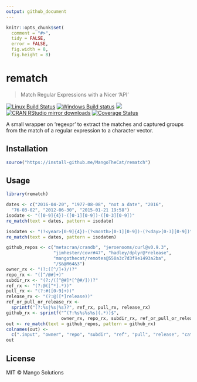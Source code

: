 ```yaml
---
output: github_document
---
```


```r
knitr::opts_chunk$set(
  comment = "#>",
  tidy = FALSE,
  error = FALSE,
  fig.width = 8,
  fig.height = 8)
```

# rematch

> Match Regular Expressions with a Nicer 'API'

[![Linux Build Status](https://travis-ci.org/MangoTheCat/rematch.svg?branch=master)](https://travis-ci.org/MangoTheCat/rematch)
[![Windows Build status](https://ci.appveyor.com/api/projects/status/github/MangoTheCat/rematch?svg=true)](https://ci.appveyor.com/project/gaborcsardi/rematch)
[![](http://www.r-pkg.org/badges/version/rematch)](http://www.r-pkg.org/pkg/rematch)
[![CRAN RStudio mirror downloads](http://cranlogs.r-pkg.org/badges/rematch)](http://www.r-pkg.org/pkg/rematch)
[![Coverage Status](https://img.shields.io/codecov/c/github/MangoTheCat/rematch/master.svg)](https://codecov.io/github/MangoTheCat/rematch?branch=master)

A small wrapper on 'regexpr' to extract the matches and captured groups
from the match of a regular expression to a character vector.

## Installation

```r
source("https://install-github.me/MangoTheCat/rematch")
```

## Usage

```r
library(rematch)
```

```r
dates <- c("2016-04-20", "1977-08-08", "not a date", "2016",
  "76-03-02", "2012-06-30", "2015-01-21 19:58")
isodate <- "([0-9]{4})-([0-1][0-9])-([0-3][0-9])"
re_match(text = dates, pattern = isodate)
```

```r
isodaten <- "(?<year>[0-9]{4})-(?<month>[0-1][0-9])-(?<day>[0-3][0-9])"
re_match(text = dates, pattern = isodaten)
```

```r
github_repos <- c("metacran/crandb", "jeroenooms/curl@v0.9.3",
                  "jimhester/covr#47", "hadley/dplyr@*release",
                  "mangothecat/remotes@550a3c7d3f9e1493a2ba",
                  "/$&@R64&3")
owner_rx <- "(?:([^/]+)/)?"
repo_rx <- "([^/@#]+)"
subdir_rx <- "(?:/([^@#]*[^@#/]))?"
ref_rx <- "(?:@([^*].*))"
pull_rx <- "(?:#([0-9]+))"
release_rx <- "(?:@([*]release))"
ref_or_pull_or_release_rx <-
  sprintf("(?:%s|%s|%s)?", ref_rx, pull_rx, release_rx)
github_rx <- sprintf("^(?:%s%s%s%s|(.*))$",
                     owner_rx, repo_rx, subdir_rx, ref_or_pull_or_release_rx)
out <- re_match(text = github_repos, pattern = github_rx)
colnames(out) <-
  c(".input", "owner", "repo", "subdir", "ref", "pull", "release", "catchall")
out
```

## License

MIT © Mango Solutions
